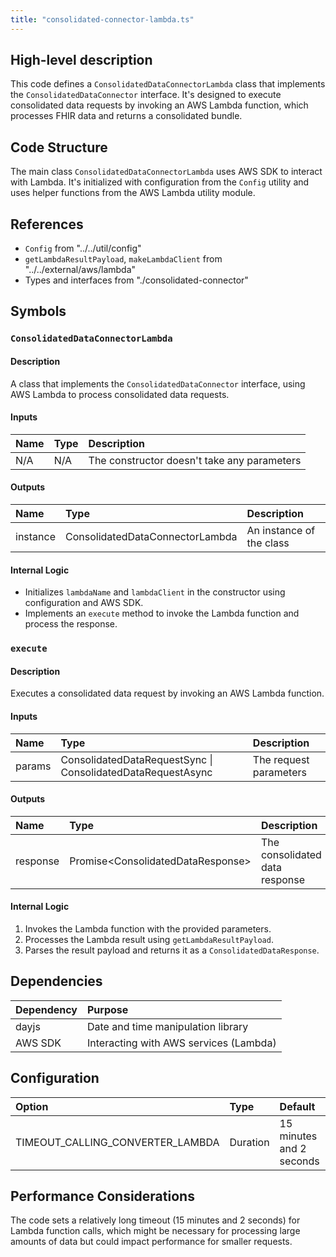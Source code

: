 ```yaml
---
title: "consolidated-connector-lambda.ts"
---
```


## High-level description
This code defines a `ConsolidatedDataConnectorLambda` class that implements the `ConsolidatedDataConnector` interface. It's designed to execute consolidated data requests by invoking an AWS Lambda function, which processes FHIR data and returns a consolidated bundle.

## Code Structure
The main class `ConsolidatedDataConnectorLambda` uses AWS SDK to interact with Lambda. It's initialized with configuration from the `Config` utility and uses helper functions from the AWS Lambda utility module.

## References
- `Config` from "../../util/config"
- `getLambdaResultPayload`, `makeLambdaClient` from "../../external/aws/lambda"
- Types and interfaces from "./consolidated-connector"

## Symbols

### `ConsolidatedDataConnectorLambda`
#### Description
A class that implements the `ConsolidatedDataConnector` interface, using AWS Lambda to process consolidated data requests.

#### Inputs
| Name | Type | Description |
|:-----|:-----|:------------|
| N/A | N/A | The constructor doesn't take any parameters |

#### Outputs
| Name | Type | Description |
|:-----|:-----|:------------|
| instance | ConsolidatedDataConnectorLambda | An instance of the class |

#### Internal Logic
- Initializes `lambdaName` and `lambdaClient` in the constructor using configuration and AWS SDK.
- Implements an `execute` method to invoke the Lambda function and process the response.

### `execute`
#### Description
Executes a consolidated data request by invoking an AWS Lambda function.

#### Inputs
| Name | Type | Description |
|:-----|:-----|:------------|
| params | ConsolidatedDataRequestSync \| ConsolidatedDataRequestAsync | The request parameters |

#### Outputs
| Name | Type | Description |
|:-----|:-----|:------------|
| response | Promise&lt;ConsolidatedDataResponse&gt; | The consolidated data response |

#### Internal Logic
1. Invokes the Lambda function with the provided parameters.
2. Processes the Lambda result using `getLambdaResultPayload`.
3. Parses the result payload and returns it as a `ConsolidatedDataResponse`.

## Dependencies
| Dependency | Purpose |
|:-----------|:--------|
| dayjs | Date and time manipulation library |
| AWS SDK | Interacting with AWS services (Lambda) |

## Configuration
| Option | Type | Default | Description |
|:-------|:-----|:--------|:------------|
| TIMEOUT_CALLING_CONVERTER_LAMBDA | Duration | 15 minutes and 2 seconds | Timeout for Lambda function calls |

## Performance Considerations
The code sets a relatively long timeout (15 minutes and 2 seconds) for Lambda function calls, which might be necessary for processing large amounts of data but could impact performance for smaller requests.